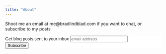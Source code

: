 ```yaml
---
title: "About"
---
```


Shoot me an email at me\@bradlindblad.com if you want to chat, or subscribe to my posts

```{=html}
<!-- Begin Mailchimp Signup Form -->
<link href="//cdn-images.mailchimp.com/embedcode/slim-10_7.css" rel="stylesheet" type="text/css">
<style type="text/css">
	#mc_embed_signup{background:#fff; clear:left; font:14px Helvetica,Arial,sans-serif; }
	/* Add your own Mailchimp form style overrides in your site stylesheet or in this style block.
	   We recommend moving this block and the preceding CSS link to the HEAD of your HTML file. */
</style>
<div id="mc_embed_signup">
<form action="https://technistema.us4.list-manage.com/subscribe/post?u=f26fc35d39dcb0e92c5821415&amp;id=63967509e3" method="post" id="mc-embedded-subscribe-form" name="mc-embedded-subscribe-form" class="validate" target="_blank" novalidate>
    <div id="mc_embed_signup_scroll">
	<label for="mce-EMAIL">Get blog posts sent to your inbox</label>
	<input type="email" value="" name="EMAIL" class="email" id="mce-EMAIL" placeholder="email address" required>
    <!-- real people should not fill this in and expect good things - do not remove this or risk form bot signups-->
    <div style="position: absolute; left: -5000px;" aria-hidden="true"><input type="text" name="b_f26fc35d39dcb0e92c5821415_63967509e3" tabindex="-1" value=""></div>
    <div class="clear"><input type="submit" value="Subscribe" name="subscribe" id="mc-embedded-subscribe" class="button"></div>
    </div>
</form>
</div>

```